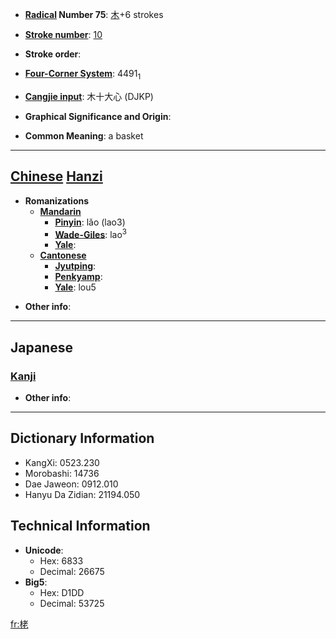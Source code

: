 * '''[[Wiktionary:Chinese radical index| Radical]] Number 75''': [[Wiktionary:Chinese radical index 木|木]]+6 strokes

* '''[[Wiktionary:Chinese total strokes index|Stroke number]]''': [[Wiktionary:Chinese total strokes index 10|10]]

* '''Stroke order''': 

* '''[[Wiktionary:Chinese four corner index|Four-Corner System]]''': 4491<sub>1</sub>

* '''[[Wiktionary:Chinese Cangjie index|Cangjie input]]''': 木十大心 (DJKP)

* '''Graphical Significance and Origin''': 

* '''Common Meaning''': a basket

----

== [[Chinese]] [[Hanzi]] ==

* '''Romanizations'''
** '''[[Mandarin]]'''
*** '''[[Pinyin]]''': lǎo (lao3)
*** '''[[Wade-Giles]]''': lao<sup>3</sup>
*** '''[[Yale]]''': 
** '''[[Cantonese]]'''
*** '''[[Jyutping]]''':
*** '''[[Penkyamp]]''': 
*** '''[[Yale]]''': lou5

* '''Other info''': 

----

==Japanese==
===[[Kanji]]===
{{kanji|on readings=[[ろう]] (rō)|kun readings=}}

* '''Other info''':  

----

== Dictionary Information ==

* KangXi: 0523.230
* Morobashi: 14736
* Dae Jaweon: 0912.010
* Hanyu Da Zidian: 21194.050

== Technical Information ==

* '''Unicode''':
** Hex: 6833
** Decimal: 26675
* '''Big5''':
** Hex: D1DD
** Decimal: 53725

[[fr:栳]]